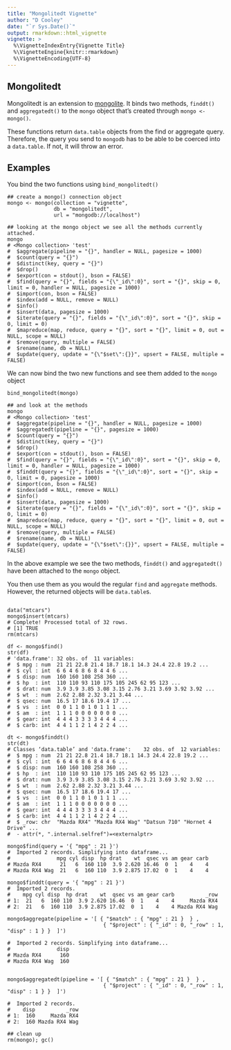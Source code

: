```yaml
---
title: "Mongolitedt Vignette"
author: "D Cooley"
date: "`r Sys.Date()`"
output: rmarkdown::html_vignette
vignette: >
  %\VignetteIndexEntry{Vignette Title}
  %\VignetteEngine{knitr::rmarkdown}
  %\VignetteEncoding{UTF-8}
---
```


## Mongolitedt

Mongolitedt is an extension to [mongolite](https://cran.r-project.org/web/packages/mongolite/index.html). It binds two methods, `finddt()` and `aggregatedt()` to the `mongo` object that's created through `mongo <- mongo()`. 

These functions return `data.table` objects from the find or aggregate query. Therefore, the query you send to `mongodb` has to be able to be coerced into a `data.table`. If not, it will throw an error.


## Examples

You bind the two functions using `bind_mongolitedt()`

```
## create a mongo() connection object
mongo <- mongo(collection = "vignette",
               db = "mongolitedt",
               url = "mongodb://localhost")

## looking at the mongo object we see all the methods currently attached.
mongo
# <Mongo collection> 'test' 
#  $aggregate(pipeline = "{}", handler = NULL, pagesize = 1000) 
#  $count(query = "{}") 
#  $distinct(key, query = "{}") 
#  $drop() 
#  $export(con = stdout(), bson = FALSE) 
#  $find(query = "{}", fields = "{\"_id\":0}", sort = "{}", skip = 0, limit = 0, handler = NULL, pagesize = 1000) 
#  $import(con, bson = FALSE) 
#  $index(add = NULL, remove = NULL) 
#  $info() 
#  $insert(data, pagesize = 1000) 
#  $iterate(query = "{}", fields = "{\"_id\":0}", sort = "{}", skip = 0, limit = 0) 
#  $mapreduce(map, reduce, query = "{}", sort = "{}", limit = 0, out = NULL, scope = NULL) 
#  $remove(query, multiple = FALSE) 
#  $rename(name, db = NULL) 
#  $update(query, update = "{\"$set\":{}}", upsert = FALSE, multiple = FALSE) 

```

We can now bind the two new functions and see them added to the `mongo` object

```
bind_mongolitedt(mongo)

## and look at the methods
mongo
# <Mongo collection> 'test' 
#  $aggregate(pipeline = "{}", handler = NULL, pagesize = 1000) 
#  $aggregatedt(pipeline = "{}", pagesize = 1000) 
#  $count(query = "{}") 
#  $distinct(key, query = "{}") 
#  $drop() 
#  $export(con = stdout(), bson = FALSE) 
#  $find(query = "{}", fields = "{\"_id\":0}", sort = "{}", skip = 0, limit = 0, handler = NULL, pagesize = 1000) 
#  $finddt(query = "{}", fields = "{\"_id\":0}", sort = "{}", skip = 0, limit = 0, pagesize = 1000) 
#  $import(con, bson = FALSE) 
#  $index(add = NULL, remove = NULL) 
#  $info() 
#  $insert(data, pagesize = 1000) 
#  $iterate(query = "{}", fields = "{\"_id\":0}", sort = "{}", skip = 0, limit = 0) 
#  $mapreduce(map, reduce, query = "{}", sort = "{}", limit = 0, out = NULL, scope = NULL) 
#  $remove(query, multiple = FALSE) 
#  $rename(name, db = NULL) 
#  $update(query, update = "{\"$set\":{}}", upsert = FALSE, multiple = FALSE) 

```

In the above example we see the two methods, `finddt()` and `aggregatedt()` have been attached to the `mongo` object.

You then use them as you would the regular `find` and `aggregate` methods. However, the returned objects will be `data.table`s.


```

data("mtcars")
mongo$insert(mtcars)
# Complete! Processed total of 32 rows.
# [1] TRUE
rm(mtcars)

df <- mongo$find()
str(df)
# 'data.frame':	32 obs. of  11 variables:
#  $ mpg : num  21 21 22.8 21.4 18.7 18.1 14.3 24.4 22.8 19.2 ...
#  $ cyl : int  6 6 4 6 8 6 8 4 4 6 ...
#  $ disp: num  160 160 108 258 360 ...
#  $ hp  : int  110 110 93 110 175 105 245 62 95 123 ...
#  $ drat: num  3.9 3.9 3.85 3.08 3.15 2.76 3.21 3.69 3.92 3.92 ...
#  $ wt  : num  2.62 2.88 2.32 3.21 3.44 ...
#  $ qsec: num  16.5 17 18.6 19.4 17 ...
#  $ vs  : int  0 0 1 1 0 1 0 1 1 1 ...
#  $ am  : int  1 1 1 0 0 0 0 0 0 0 ...
#  $ gear: int  4 4 4 3 3 3 3 4 4 4 ...
#  $ carb: int  4 4 1 1 2 1 4 2 2 4 ...

dt <- mongo$finddt()
str(dt)
# Classes ‘data.table’ and 'data.frame':	32 obs. of  12 variables:
#  $ mpg : num  21 21 22.8 21.4 18.7 18.1 14.3 24.4 22.8 19.2 ...
#  $ cyl : int  6 6 4 6 8 6 8 4 4 6 ...
#  $ disp: num  160 160 108 258 360 ...
#  $ hp  : int  110 110 93 110 175 105 245 62 95 123 ...
#  $ drat: num  3.9 3.9 3.85 3.08 3.15 2.76 3.21 3.69 3.92 3.92 ...
#  $ wt  : num  2.62 2.88 2.32 3.21 3.44 ...
#  $ qsec: num  16.5 17 18.6 19.4 17 ...
#  $ vs  : int  0 0 1 1 0 1 0 1 1 1 ...
#  $ am  : int  1 1 1 0 0 0 0 0 0 0 ...
#  $ gear: int  4 4 4 3 3 3 3 4 4 4 ...
#  $ carb: int  4 4 1 1 2 1 4 2 2 4 ...
#  $ _row: chr  "Mazda RX4" "Mazda RX4 Wag" "Datsun 710" "Hornet 4 Drive" ...
#  - attr(*, ".internal.selfref")=<externalptr> 

mongo$find(query = '{ "mpg" : 21 }')
#  Imported 2 records. Simplifying into dataframe...
#               mpg cyl disp  hp drat    wt  qsec vs am gear carb
# Mazda RX4      21   6  160 110  3.9 2.620 16.46  0  1    4    4
# Mazda RX4 Wag  21   6  160 110  3.9 2.875 17.02  0  1    4    4

mongo$finddt(query = '{ "mpg" : 21 }')
#  Imported 2 records.
#    mpg cyl disp  hp drat    wt  qsec vs am gear carb          _row
# 1:  21   6  160 110  3.9 2.620 16.46  0  1    4    4     Mazda RX4
# 2:  21   6  160 110  3.9 2.875 17.02  0  1    4    4 Mazda RX4 Wag

mongo$aggregate(pipeline = '[ { "$match" : { "mpg" : 21 }  } , 
                               { "$project" : { "_id" : 0, "_row" : 1, "disp" : 1 } }  ]')

#  Imported 2 records. Simplifying into dataframe...
#               disp
# Mazda RX4      160
# Mazda RX4 Wag  160


mongo$aggregatedt(pipeline = '[ { "$match" : { "mpg" : 21 }  } , 
                               { "$project" : { "_id" : 0, "_row" : 1, "disp" : 1 } }  ]')

#  Imported 2 records.
#    disp          _row
# 1:  160     Mazda RX4
# 2:  160 Mazda RX4 Wag

## clean up
rm(mongo); gc()

```




